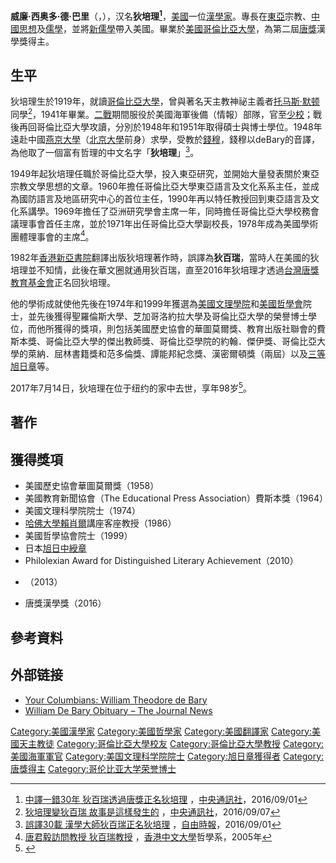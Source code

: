 {{Infobox Scientist
| name              = 狄培理
| native_name       = William Theodore de Bary
| native_name_lang = en
| image             = 
| image_size        = 250px
| caption           = 
| Sex               = 男
| now               = [[漢學家|漢學家]]、東亞文學家
| party             = 
| period            = 
| birth_date        = {{birth date|1919|8|9|}}
| birth_place       = {{USA}}[[纽约|纽约]][[布朗克斯|布朗克斯]]
| nationality       = {{USA}}
| death_date     = {{death date and age|2017|7|14|1919|8|9}}
| death_place       = {{USA}}[[紐約州|紐約州]]{{link-en|塔潘|Tappan, New York}}
| spouse            = 
| prizes            = [[美國文理科學院|美國文理科學院]]院士（1974年）<br/>美國哲學會院士（1999年）<br/>{{tsl|en|St. Lawrence University|聖羅倫斯大學}}榮譽博士（1968年）<br/>[[芝加哥洛約拉大學|芝加哥洛約拉大學]]榮譽博士（1970年）<br/>哥倫比亞大學榮譽博士（1994年）
| work_institution  = 哥倫比亞大學東亞語言及文化系教授
| alma_mater        = [[哥倫比亞大學|哥倫比亞大學]]碩士（1948年）<br>[[哥倫比亞大學|哥倫比亞大學]]博士（1951年）
| field             = [[漢學|漢學]]
| known_for         = 中國思想、儒學、東亞宗教
}}
'''威廉·西奥多·德·巴里'''（{{lang-en|'''William Theodore de Bary'''}}，{{bd|1919年|8月9日|2017年|7月14日|catIdx=W}}），汉名'''狄培理<ref>[http://appweb.cna.com.tw/webm/menu/akey/201609010106.aspx 中譯一錯30年 狄百瑞透過唐獎正名狄培理] {{Wayback|url=http://appweb.cna.com.tw/webm/menu/akey/201609010106.aspx |date=20170305225113 }}，[[中央通訊社|中央通訊社]]，2016/09/01</ref>'''，[[美國|美國]]一位[[漢學家|漢學家]]。專長在[[東亞|東亞]]宗教、[[中國思想|中國思想]]及[[儒學|儒學]]，並將[[新儒學|新儒學]]帶入美國。畢業於[[美國|美國]][[哥倫比亞大學|哥倫比亞大學]]，為第二屆[[唐獎|唐獎]]漢學獎得主。

==生平==
{{Expand section}}
狄培理生於1919年，就讀[[哥倫比亞大學|哥倫比亞大學]]，曾與著名天主教神祕主義者[[托马斯·默顿|托马斯·默顿]]同學<ref>[http://www.cna.com.tw/news/firstnews/201609070027-1.aspx 狄培理變狄百瑞 故事是這樣發生的] {{Wayback|url=http://www.cna.com.tw/news/firstnews/201609070027-1.aspx |date=20170305215202 }}，[[中央通訊社|中央通訊社]]，2016/09/07</ref>，1941年畢業。[[二戰|二戰]]期間服役於美國海軍後備（情報）部隊，官至[[少校|少校]]；戰後再回哥倫比亞大學攻讀，分別於1948年和1951年取得碩士與博士學位。1948年遠赴中國[[燕京大學|燕京大學]]（[[北京大學|北京大學]]前身）求學，受教於[[錢穆|錢穆]]，錢穆以deBary的音譯，為他取了一個富有哲理的中文名字「'''狄培理'''」<ref>[http://news.ltn.com.tw/news/life/breakingnews/1813516 誤譯30載 漢學大師狄百瑞正名狄培理] {{Wayback|url=http://news.ltn.com.tw/news/life/breakingnews/1813516 |date=20190609205047 }}，[[自由時報|自由時報]]，2016/09/01</ref>。

1949年起狄培理任職於哥倫比亞大學，投入東亞研究，並開始大量發表關於東亞宗教文學思想的文章。1960年擔任哥倫比亞大學東亞語言及文化系系主任，並成為國防語言及地區研究中心的首位主任，1990年再以特任教授回到東亞語言及文化系講學。1969年擔任了亞洲研究學會主席一年，同時擔任哥倫比亞大學校務會議理事會首任主席，並於1971年出任哥倫比亞大學副校長，1978年成為美國學術團體理事會的主席<ref>[http://phil.arts.cuhk.edu.hk/web/content.php?user_page_id=65&mid=25-26&lang=tchi 唐君毅訪問教授 狄百瑞教授] {{Wayback|url=http://phil.arts.cuhk.edu.hk/web/content.php?user_page_id=65&mid=25-26&lang=tchi |date=20161020015956 }}，[[香港中文大學|香港中文大學]]哲學系，2005年</ref>。

1982年[[香港|香港]][[新亞書院|新亞書院]]翻譯出版狄培理著作時，誤譯為'''狄百瑞'''，當時人在美國的狄培理並不知情，此後在華文圈就通用狄百瑞，直至2016年狄培理才透過[[台灣|台灣]][[財團法人唐獎教育基金會|唐獎教育基金會]]正名回狄培理。

他的學術成就使他先後在1974年和1999年獲選為[[美國文理學院|美國文理學院]]和[[美國哲學會|美國哲學會]]院士，並先後獲得聖羅倫斯大學、芝加哥洛約拉大學及哥倫比亞大學的榮譽博士學位，而他所獲得的獎項，則包括美國歷史協會的華圖莫爾獎、教育出版社聯會的費斯本獎、哥倫比亞大學的傑出教師獎、哥倫比亞學院的約翰．傑伊獎、哥倫比亞大學的萊納．屈林書籍獎和范多倫獎、譚能邦紀念獎、漢密爾頓獎（兩屆）以及[[旭日章|三等旭日章]]等。

2017年7月14日，狄培理在位于纽约的家中去世，享年98岁<ref>{{Cite web|url=http://www.thepaper.cn/newsDetail_forward_1734037|title=美国著名汉学家狄百瑞去世，享年98岁|publisher=[[澎湃新闻|澎湃新闻]]|date=2017年7月16日|accessdate=2017年7月16日|archive-date=2019年9月7日|archive-url=https://web.archive.org/web/20190907085637/http://www.thepaper.cn/newsDetail_forward_1734037|dead-url=no}}</ref>。

==著作==
{{Expand section}}

==獲得獎項==
*美國歷史協會華圖莫爾獎（1958）
*美國教育新聞協會（The Educational Press Association）費斯本獎（1964）
*美國文理科學院院士（1974）
*[[哈佛大學|哈佛大學]][[埃德溫·賴肖爾|賴肖爾]]講座客座教授（1986）
*美國哲學協會院士（1999）
*日本[[旭日章|旭日中綬章]]
*Philolexian Award for Distinguished Literary Achievement（2010）
*{{tsl|en|National Humanities Medal|国家人文奖章}}（2013）
*唐獎漢學獎（2016）

==參考資料==
{{reflist}}

==外部链接==
* [http://c250.columbia.edu/c250_celebrates/your_columbians/william_debary.html Your Columbians: William Theodore de Bary] {{Wayback|url=http://c250.columbia.edu/c250_celebrates/your_columbians/william_debary.html |date=20060907151428 }}
* [http://www.legacy.com/obituaries/lohud/obituary.aspx?page=lifestory&pid=186099628 William De Bary Obituary – The Journal News] {{Wayback|url=http://www.legacy.com/obituaries/lohud/obituary.aspx?page=lifestory&pid=186099628 |date=20170719013500 }}

{{唐獎得主}}
{{亚洲研究协会会长}}
{{Authority control}}

{{DEFAULTSORT:De Bary, William Theodore}}
[[Category:美國漢學家|Category:美國漢學家]]
[[Category:美國哲學家|Category:美國哲學家]]
[[Category:美國翻譯家|Category:美國翻譯家]]
[[Category:美國天主教徒|Category:美國天主教徒]]
[[Category:哥倫比亞大學校友|Category:哥倫比亞大學校友]]
[[Category:哥倫比亞大學教授|Category:哥倫比亞大學教授]]
[[Category:美國海軍軍官|Category:美國海軍軍官]]
[[Category:美国文理科学院院士|Category:美国文理科学院院士]]
[[Category:旭日章獲得者|Category:旭日章獲得者]]
[[Category:唐獎得主|Category:唐獎得主]]
[[Category:哥伦比亚大学荣誉博士|Category:哥伦比亚大学荣誉博士]]